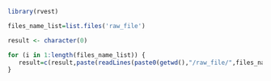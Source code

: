```r
library(rvest)
```

```r
files_name_list=list.files('raw_file')
```

```r
result <- character(0)

for (i in 1:length(files_name_list)) {
   result=c(result,paste(readLines(paste0(getwd(),"/raw_file/",files_name_list[i]))),collapse="|")
}
```



